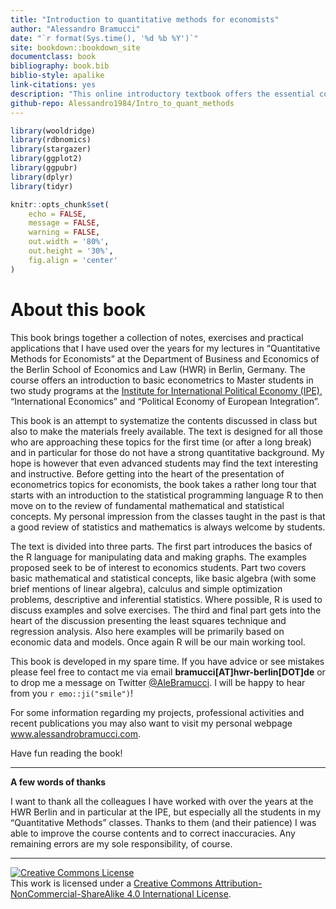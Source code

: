 ```yaml
--- 
title: "Introduction to quantitative methods for economists"
author: "Alessandro Bramucci"
date: "`r format(Sys.time(), '%d %b %Y')`"
site: bookdown::bookdown_site
documentclass: book
bibliography: book.bib
biblio-style: apalike
link-citations: yes
description: "This online introductory textbook offers the essential coding and quantitative skills to students in economics and social sciences in general."
github-repo: Alessandro1984/Intro_to_quant_methods
---
```


```r
library(wooldridge)
library(rdbnomics)
library(stargazer)
library(ggplot2)
library(ggpubr)
library(dplyr)
library(tidyr)

knitr::opts_chunk$set(
	echo = FALSE,
	message = FALSE,
	warning = FALSE,
	out.width = '80%',
	out.height = '30%',
	fig.align = 'center'
)

```

# About this book {.unnumbered}

This book brings together a collection of notes, exercises and practical applications that I have used over the years for my lectures in "Quantitative Methods for Economists" at the Department of Business and Economics of the Berlin School of Economics and Law (HWR) in Berlin, Germany. The course offers an introduction to basic econometrics to Master students in two study programs at the [Institute for International Political Economy (IPE)](https://www.ipe-berlin.org/en/), "International Economics" and "Political Economy of European Integration".

This book is an attempt to systematize the contents discussed in class but also to make the materials freely available. The text is designed for all those who are approaching these topics for the first time (or after a long break) and in particular for those do not have a strong quantitative background. My hope is however that even advanced students may find the text interesting and instructive. Before getting into the heart of the presentation of econometrics topics for economists, the book takes a rather long tour that starts with an introduction to the statistical programming language R to then move on to the review of fundamental mathematical and statistical concepts. My personal impression from the classes taught in the past is that a good review of statistics and mathematics is always welcome by students.

The text is divided into three parts. The first part introduces the basics of the R language for manipulating data and making graphs. The examples proposed seek to be of interest to economics students. Part two covers basic mathematical and statistical concepts, like basic algebra (with some brief mentions of linear algebra), calculus and simple optimization problems, descriptive and inferential statistics. Where possible, R is used to discuss examples and solve exercises. The third and final part gets into the heart of the discussion presenting the least squares technique and regression analysis. Also here examples will be primarily based on economic data and models. Once again R will be our main working tool.

This book is developed in my spare time. If you have advice or see mistakes please feel free to contact me via email **bramucci[AT]hwr-berlin[DOT]de** or to drop me a message on Twitter [\@AleBramucci](https://twitter.com/AleBramucci). I will be happy to hear from you `r emo::ji("smile")`!

For some information regarding my projects, professional activities and recent publications you may also want to visit my personal webpage [www.alessandrobramucci.com](https://www.alessandrobramucci.com/).

Have fun reading the book!

---

**A few words of thanks**

I want to thank all the colleagues I have worked with over the years at the HWR Berlin and in particular at the IPE, but especially all the students in my "Quantitative Methods" classes. Thanks to them (and their patience) I was able to improve the course contents and to correct inaccuracies. Any remaining errors are my sole responsibility, of course.

---

<a rel="license" href="http://creativecommons.org/licenses/by-nc-sa/4.0/"><img alt="Creative Commons License" style="border-width:0" src="https://i.creativecommons.org/l/by-nc-sa/4.0/88x31.png" /></a><br />This work is licensed under a <a rel="license" href="http://creativecommons.org/licenses/by-nc-sa/4.0/">Creative Commons Attribution-NonCommercial-ShareAlike 4.0 International License</a>.

<!-- # ```{r include = FALSE} -->
<!-- # # automatically create a bib database for R packages -->
<!-- # knitr::write_bib(c( -->
<!-- #   .packages(), 'bookdown', 'knitr', 'rmarkdown' -->
<!-- # ), 'packages.bib') -->
<!-- # ``` -->
